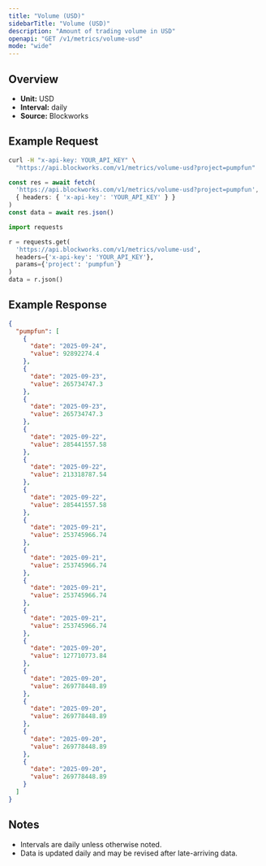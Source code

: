```yaml
---
title: "Volume (USD)"
sidebarTitle: "Volume (USD)"
description: "Amount of trading volume in USD"
openapi: "GET /v1/metrics/volume-usd"
mode: "wide"
---
```


## Overview

- **Unit:** USD
- **Interval:** daily
- **Source:** Blockworks

## Example Request

<CodeGroup>

```bash cURL
curl -H "x-api-key: YOUR_API_KEY" \
  "https://api.blockworks.com/v1/metrics/volume-usd?project=pumpfun"
```

```typescript TypeScript
const res = await fetch(
  'https://api.blockworks.com/v1/metrics/volume-usd?project=pumpfun',
  { headers: { 'x-api-key': 'YOUR_API_KEY' } }
)
const data = await res.json()
```

```python Python
import requests

r = requests.get(
  'https://api.blockworks.com/v1/metrics/volume-usd',
  headers={'x-api-key': 'YOUR_API_KEY'},
  params={'project': 'pumpfun'}
)
data = r.json()
```

</CodeGroup>

## Example Response

```json
{
  "pumpfun": [
    {
      "date": "2025-09-24",
      "value": 92892274.4
    },
    {
      "date": "2025-09-23",
      "value": 265734747.3
    },
    {
      "date": "2025-09-23",
      "value": 265734747.3
    },
    {
      "date": "2025-09-22",
      "value": 285441557.58
    },
    {
      "date": "2025-09-22",
      "value": 213318787.54
    },
    {
      "date": "2025-09-22",
      "value": 285441557.58
    },
    {
      "date": "2025-09-21",
      "value": 253745966.74
    },
    {
      "date": "2025-09-21",
      "value": 253745966.74
    },
    {
      "date": "2025-09-21",
      "value": 253745966.74
    },
    {
      "date": "2025-09-21",
      "value": 253745966.74
    },
    {
      "date": "2025-09-20",
      "value": 127710773.84
    },
    {
      "date": "2025-09-20",
      "value": 269778448.89
    },
    {
      "date": "2025-09-20",
      "value": 269778448.89
    },
    {
      "date": "2025-09-20",
      "value": 269778448.89
    },
    {
      "date": "2025-09-20",
      "value": 269778448.89
    }
  ]
}
```

## Notes
- Intervals are daily unless otherwise noted.
- Data is updated daily and may be revised after late-arriving data.